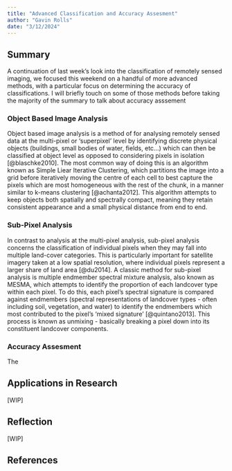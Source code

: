 ```yaml
---
title: "Advanced Classification and Accuracy Assesment"
author: "Gavin Rolls"
date: "3/12/2024"
---
```


## Summary

A continuation of last week's look into the classification of remotely sensed imaging, we focused this weekend on a handful of more advanced methods, with a particular focus on determining the accuracy of classifications. I will briefly touch on some of those methods before taking the majority of the summary to talk about accuracy asssement

### Object Based Image Analysis

Object based image analysis is a method of for analysing remotely sensed data at the multi-pixel or 'superpixel' level by identifying discrete physical objects (buildings, small bodies of water, fields, etc...) which can then be classified at object level as opposed to considering pixels in isolation [@blaschke2010]. The most common way of doing this is an algorithm known as Simple Liear Iterative Clustering, which partitions the image into a grid before iteratively moving the centre of each cell to best capture the pixels which are most homogeneous with the rest of the chunk, in a manner similar to k-means clustering [@achanta2012]. This algorithm attempts to keep objects both spatially and spectrally compact, meaning they retain consistent appearance and a small physical distance from end to end.

### Sub-Pixel Analysis

In contrast to analysis at the multi-pixel analysis, sub-pixel analysis concerns the classification of individual pixels when they may fall into multiple land-cover categories. This is particularly important for satellite imagery taken at a low spatial resolution, where individual pixels represent a larger share of land area [@du2014]. A classic method for sub-pixel analysis is multiple endmember spectral mixture analysis, also known as MESMA, which attempts to identify the proportion of each landcover type within each pixel. To do this, each pixel's spectral signature is compared against endmembers (spectral representations of landcover types - often including soil, vegetation, and water) to identify the endmembers which most contributed to the pixel's 'mixed signature' [@quintano2013]. This process is known as unmixing - basically breaking a pixel down into its constituent landcover components.

### Accuracy Assesment

The

## Applications in Research

\[WIP\]

## Reflection

\[WIP\]

## References
